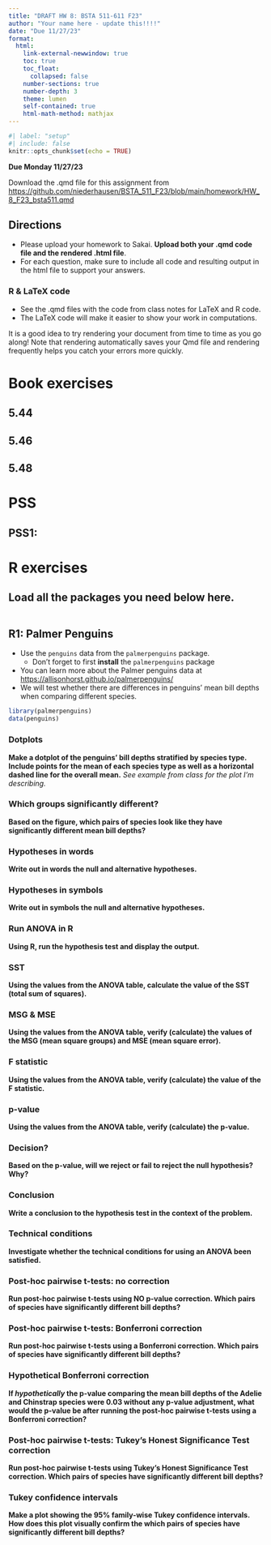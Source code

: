 ```yaml
---
title: "DRAFT HW 8: BSTA 511-611 F23"
author: "Your name here - update this!!!!"
date: "Due 11/27/23"
format: 
  html:
    link-external-newwindow: true
    toc: true
    toc_float:
      collapsed: false
    number-sections: true
    number-depth: 3
    theme: lumen
    self-contained: true
    html-math-method: mathjax
---
```


```r
#| label: "setup"
#| include: false
knitr::opts_chunk$set(echo = TRUE)
```


**Due Monday 11/27/23**

Download the .qmd file for this assignment from [https://github.com/niederhausen/BSTA_511_F23/blob/main/homework/HW_8_F23_bsta511.qmd](https://github.com/niederhausen/BSTA_511_F23/blob/main/homework/HW_8_F23_bsta511.qmd)


## Directions {.unnumbered}

* Please upload your homework to Sakai. __Upload both your .qmd code file and the rendered .html file__.
* For each question, make sure to include all code and resulting output in the html file to support your answers. 


### R & LaTeX code {.unnumbered}

* See the .qmd files with the code from class notes for LaTeX and R code.
* The LaTeX code will make it easier to show your work in computations.

:::{.callout-tip}
It is a good idea to try rendering your document from time to time as you go along!  Note that rendering automatically saves your Qmd file and rendering frequently helps you catch your errors more quickly.
:::


# Book exercises {.unnumbered}


## 5.44 {.unnumbered}


## 5.46 {.unnumbered}


## 5.48 {.unnumbered}



# PSS

## PSS1:  



# R exercises 

## Load all the packages you need below here. 

```r

```


## R1: Palmer Penguins


* Use the `penguins` data from the `palmerpenguins` package.
    * Don't forget to first __install__ the `palmerpenguins` package
* You can learn more about the Palmer penguins data at <https://allisonhorst.github.io/palmerpenguins/>
* We will test whether there are differences in penguins' mean bill depths when comparing different species.


```r
library(palmerpenguins)
data(penguins)
```


### Dotplots

__Make a dotplot of the penguins' bill depths stratified by species type. Include points for the mean of each species type as well as a horizontal dashed line for the overall mean.__ _See example from class for the plot I'm describing._




### Which groups significantly different?

__Based on the figure, which pairs of species look like they have significantly different mean bill depths?__ 




### Hypotheses in words

__Write out in words the null and alternative hypotheses.__  


### Hypotheses in symbols

__Write out in symbols the null and alternative hypotheses.__  



### Run ANOVA in R

__Using R, run the hypothesis test and display the output.__  


### SST

__Using the values from the ANOVA table, calculate the value of the SST (total sum of squares).__ 


### MSG & MSE

__Using the values from the ANOVA table, verify (calculate) the values of the MSG (mean square groups) and MSE (mean square error).__ 


### F statistic

__Using the values from the ANOVA table, verify (calculate) the value of the F statistic.__ 


### p-value

__Using the values from the ANOVA table, verify (calculate) the p-value.__ 




### Decision?

__Based on the p-value, will we reject or fail to reject the null hypothesis? Why?__




### Conclusion

__Write a conclusion to the hypothesis test in the context of the problem.__



### Technical conditions

__Investigate whether the technical conditions for using an ANOVA been satisfied. __




### Post-hoc pairwise t-tests: no correction

__Run post-hoc pairwise t-tests using NO p-value correction. Which pairs of species have significantly different bill depths?__




### Post-hoc pairwise t-tests: Bonferroni correction

__Run post-hoc pairwise t-tests using a Bonferroni correction. Which pairs of species have significantly different bill depths?__
                


### Hypothetical Bonferroni correction

__If _hypothetically_ the p-value comparing the mean bill depths of the Adelie and Chinstrap species were 0.03 without any p-value adjustment, what would the p-value be after running the post-hoc pairwise t-tests using a Bonferroni correction?__



                
### Post-hoc pairwise t-tests: Tukey's Honest Significance Test correction

__Run post-hoc pairwise t-tests using Tukey's Honest Significance Test correction. Which pairs of species have significantly different bill depths?__



### Tukey confidence intervals

__Make a plot showing the 95% family-wise Tukey confidence intervals. How does this plot visually confirm the which pairs of species have significantly different bill depths?__




